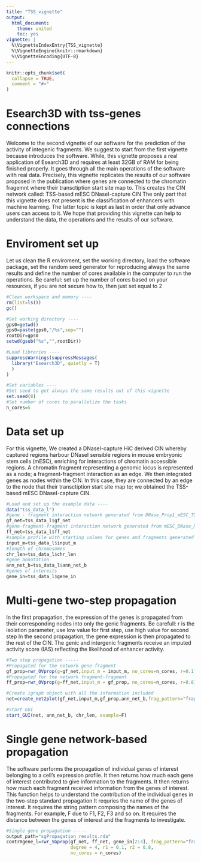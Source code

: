 ```yaml
---
title: "TSS_vignette"
output:
  html_document:
    theme: united
    toc: yes
vignette: |
  %\VignetteIndexEntry{TSS_vignette} 
  %\VignetteEngine{knitr::rmarkdown} 
  %\VignetteEncoding{UTF-8}
---
```


```r
knitr::opts_chunk$set(
  collapse = TRUE,
  comment = "#>"
)
```

# Esearch3D with tss-genes connections
Welcome to the second vignette of our software for the prediction of the activity of integenic fragments.
We suggest to start from the first vignette because introduces the software. While, this vignette proposes a real application of Esearch3D and requires at least 32GB of RAM for being finished properly.
It goes through all the main operations of the software with real data. Precisely, this vignette replicates the results of our software proposed in the publication where genes are connected to the chromatin fragemnt where their transctiption start site map to. This creates the CIN network called: TSS-based mESC DNaseI-capture CIN
The only part that this vignette does not present is the classification of enhancers with machine learning.
The latter topic is kept as last in order that only advance users can access to it.
We hope that providing this vignette can help to understand the data, the operations and the results of our software.

# Enviroment set up
Let us clean the R enviroment, set the working directory, load the software package, set the random seed generator for reproducing always the same results and define the number of cores available in the computer to run the operations.
Be careful: set up the number of cores based on your resources, if you are not secure how to, then just set equal to 2

```r

#Clean workspace and memory ----
rm(list=ls())
gc()

#Set working directory ----
gps0=getwd()
gps0=paste(gps0,"/%s",sep="")
rootDir=gps0
setwd(gsub("%s","",rootDir))

#Load libraries ----
suppressWarnings(suppressMessages(
  library("Esearch3D", quietly = T)
  )
)

#Set variables ----
#Set seed to get always the same results out of this vignette
set.seed(8)
#Set number of cores to parallelize the tasks
n_cores=5
```

# Data set up
For this vignette, We created a DNaseI-capture HiC derived CIN whereby captured regions harbour DNaseI sensible regions in mouse embryonic stem cells (mESC), enriching for interactions of chromatin accessible regions. A  chromatin fragment representing a genomic locus is represented as a node; a fragment-fragment interaction as an edge. We then integrated genes as nodes within the CIN. In this case, they are connected by an edge to the node that their transctiption start site map to; we obtained the TSS-based mESC DNaseI-capture CIN.

```r

#Load and set up the example data ----
data("tss_data_l")
#gene - fragment interaction network generated from DNase_Prop1_mESC_TSS interactions data
gf_net=tss_data_l$gf_net
#gene-fragment-fragment interaction network generated from mESC_DNase_Net interactions data
ff_net=tss_data_l$ff_net
#sample profile with starting values for genes and fragments generated from mESC_bin_matrix_Prop1
input_m=tss_data_l$input_m
#length of chromosomes
chr_len=tss_data_l$chr_len
#gene annotation
ann_net_b=tss_data_l$ann_net_b
#genes of interests
gene_in=tss_data_l$gene_in

```

# Multi-gene two-step propagation
In the first propagation, the expression of the genes is propagated from their corresponding nodes into only the genic fragments. Be carefull: r is the isolation parameter, use low value for first step, use high value for second step
In the second propagation, the gene expression is then propagated to the rest of the CIN. The genic and intergenic fragments receive an imputed activity score (IAS) reflecting the likelihood of enhancer activity.

```r

#Two step propagation -----
#Propagated for the network gene-fragment
gf_prop=rwr_OVprop(g=gf_net,input_m = input_m, no_cores=n_cores, r=0.1)
#Propagated for the network fragment-fragment
ff_prop=rwr_OVprop(g=ff_net,input_m = gf_prop, no_cores=n_cores, r=0.8)

#Create igraph object with all the information included
net=create_net2plot(gf_net,input_m,gf_prop,ann_net_b,frag_pattern="frag",ff_net,ff_prop)

#Start GUI
start_GUI(net, ann_net_b, chr_len, example=F)
```

# Single gene network-based propagation
The software performs the propagation of individual genes of interest belonging to a cell's expression profile.
It then returns how much each gene of interest contributed to give information to the fragments.
It then returns how much each fragment received information from the genes of interest.
This function helps to understand the contribution of the individual genes in the two-step standard propagation
It requries the name of the genes of interest.
It requires the string pattern composing the names of the fragments. For example, F due to F1, F2, F3 and so on.
It requires the distance between the genes of interest and the fragments to investigate.

```r

#Single gene propagation -----
output_path="sgPropagation_results.rda"
contrXgene_l=rwr_SGprop(gf_net, ff_net, gene_in[2:3], frag_pattern="frag", out_rda=output_path,
                        degree = 4, r1 = 0.1, r2 = 0.8, 
                        no_cores = n_cores)
```











